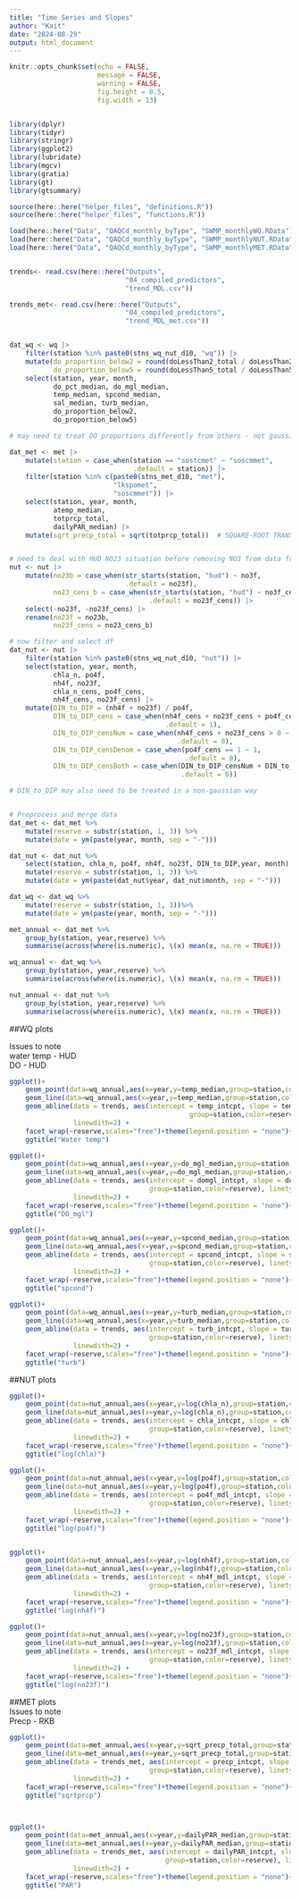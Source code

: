```yaml
---
title: "Time Series and Slopes"
author: "Kait"
date: "2024-08-29"
output: html_document
---
```


```r
knitr::opts_chunk$set(echo = FALSE,
                      message = FALSE,
                      warning = FALSE,
                      fig.height = 8.5,
                      fig.width = 13)


library(dplyr)
library(tidyr)
library(stringr)
library(ggplot2)
library(lubridate)
library(mgcv)
library(gratia)
library(gt)
library(gtsummary)
```



```r

source(here::here("helper_files", "definitions.R"))
source(here::here("helper_files", "functions.R"))

load(here::here("Data", "QAQCd_monthly_byType", "SWMP_monthlyWQ.RData"))
load(here::here("Data", "QAQCd_monthly_byType", "SWMP_monthlyNUT.RData"))
load(here::here("Data", "QAQCd_monthly_byType", "SWMP_monthlyMET.RData"))


trends<- read.csv(here::here("Outputs", 
                             "04_compiled_predictors",
                             "trend_MDL.csv"))

trends_met<- read.csv(here::here("Outputs", 
                             "04_compiled_predictors",
                             "trend_MDL_met.csv"))


dat_wq <- wq |> 
    filter(station %in% paste0(stns_wq_nut_d10, "wq")) |> 
    mutate(do_proportion_below2 = round(doLessThan2_total / doLessThan2_nValid, 4),
           do_proportion_below5 = round(doLessThan5_total / doLessThan5_nValid, 4)) |> 
    select(station, year, month, 
           do_pct_median, do_mgl_median,
           temp_median, spcond_median, 
           sal_median, turb_median,
           do_proportion_below2,
           do_proportion_below5)

# may need to treat DO proportions differently from others - not gaussian, but beta

dat_met <- met |> 
    mutate(station = case_when(station == "sostcmet" ~ "soscmmet",
                               .default = station)) |> 
    filter(station %in% c(paste0(stns_met_d10, "met"),
                          "lkspomet",
                          "soscmmet")) |> 
    select(station, year, month, 
           atemp_median,
           totprcp_total,
           dailyPAR_median) |> 
    mutate(sqrt_precp_total = sqrt(totprcp_total))  # SQUARE-ROOT TRANSFORM


# need to deal with HUD NO23 situation before removing NO3 from data frame
nut <- nut |> 
    mutate(no23b = case_when(str_starts(station, "hud") ~ no3f,
                             .default = no23f),
           no23_cens_b = case_when(str_starts(station, "hud") ~ no3f_cens,
                                   .default = no23f_cens)) |> 
    select(-no23f, -no23f_cens) |> 
    rename(no23f = no23b,
           no23f_cens = no23_cens_b)

# now filter and select df
dat_nut <- nut |> 
    filter(station %in% paste0(stns_wq_nut_d10, "nut")) |> 
    select(station, year, month, 
           chla_n, po4f,
           nh4f, no23f,
           chla_n_cens, po4f_cens,
           nh4f_cens, no23f_cens) |> 
    mutate(DIN_to_DIP = (nh4f + no23f) / po4f,
           DIN_to_DIP_cens = case_when(nh4f_cens + no23f_cens + po4f_cens == 0 ~ 0,
                                       .default = 1),
           DIN_to_DIP_censNum = case_when(nh4f_cens + no23f_cens > 0 ~ 1,
                                          .default = 0),
           DIN_to_DIP_censDenom = case_when(po4f_cens == 1 ~ 1,
                                            .default = 0),
           DIN_to_DIP_censBoth = case_when(DIN_to_DIP_censNum + DIN_to_DIP_censDenom == 2 ~ 1,
                                           .default = 0))

# DIN_to_DIP may also need to be treated in a non-gaussian way


# Preprocess and merge data
dat_met <- dat_met %>%
    mutate(reserve = substr(station, 1, 3)) %>% 
    mutate(date = ym(paste(year, month, sep = "-")))

dat_nut <- dat_nut %>%
    select(station, chla_n, po4f, nh4f, no23f, DIN_to_DIP,year, month) %>%
    mutate(reserve = substr(station, 1, 3)) %>% 
    mutate(date = ym(paste(dat_nut$year, dat_nut$month, sep = "-")))

dat_wq <- dat_wq %>%
    mutate(reserve = substr(station, 1, 3))%>% 
    mutate(date = ym(paste(year, month, sep = "-")))

met_annual <- dat_met %>%
    group_by(station, year,reserve) %>%
    summarise(across(where(is.numeric), \(x) mean(x, na.rm = TRUE)))

wq_annual <- dat_wq %>%
    group_by(station, year,reserve) %>%
    summarise(across(where(is.numeric), \(x) mean(x, na.rm = TRUE)))

nut_annual <- dat_nut %>%
    group_by(station, year,reserve) %>%
    summarise(across(where(is.numeric), \(x) mean(x, na.rm = TRUE)))

```

##WQ plots  

Issues to note  
water temp - HUD  
DO - HUD  


```r
ggplot()+
    geom_point(data=wq_annual,aes(x=year,y=temp_median,group=station,color=reserve))+
    geom_line(data=wq_annual,aes(x=year,y=temp_median,group=station,color=reserve))+
    geom_abline(data = trends, aes(intercept = temp_intcpt, slope = temp_trend,
                                             group=station,color=reserve), linetype = "dashed",
                linewdith=2) +
    facet_wrap(~reserve,scales="free")+theme(legend.position = "none")+
    ggtitle("Water temp")

ggplot()+
    geom_point(data=wq_annual,aes(x=year,y=do_mgl_median,group=station,color=reserve))+
    geom_line(data=wq_annual,aes(x=year,y=do_mgl_median,group=station,color=reserve))+
    geom_abline(data = trends, aes(intercept = domgl_intcpt, slope = domgl_trend,
                                   group=station,color=reserve), linetype = "dashed",
                linewdith=2) +
    facet_wrap(~reserve,scales="free")+theme(legend.position = "none")+
    ggtitle("DO_mgl")

ggplot()+
    geom_point(data=wq_annual,aes(x=year,y=spcond_median,group=station,color=reserve))+
    geom_line(data=wq_annual,aes(x=year,y=spcond_median,group=station,color=reserve))+
    geom_abline(data = trends, aes(intercept = spcond_intcpt, slope = spcond_trend,
                                   group=station,color=reserve), linetype = "dashed",
                linewdith=2) +
    facet_wrap(~reserve,scales="free")+theme(legend.position = "none")+
    ggtitle("spcond")

ggplot()+
    geom_point(data=wq_annual,aes(x=year,y=turb_median,group=station,color=reserve))+
    geom_line(data=wq_annual,aes(x=year,y=turb_median,group=station,color=reserve))+
    geom_abline(data = trends, aes(intercept = turb_intcpt, slope = turb_trend,
                                   group=station,color=reserve), linetype = "dashed",
                linewdith=2) +
    facet_wrap(~reserve,scales="free")+theme(legend.position = "none")+
    ggtitle("turb")
```


##NUT plots  


```r
ggplot()+
    geom_point(data=nut_annual,aes(x=year,y=log(chla_n),group=station,color=reserve))+
    geom_line(data=nut_annual,aes(x=year,y=log(chla_n),group=station,color=reserve))+
    geom_abline(data = trends, aes(intercept = chla_intcpt, slope = chla_trend,
                                   group=station,color=reserve), linetype = "dashed",
                linewdith=2) +
    facet_wrap(~reserve,scales="free")+theme(legend.position = "none")+
    ggtitle("log(chla)")

ggplot()+
    geom_point(data=nut_annual,aes(x=year,y=log(po4f),group=station,color=reserve))+
    geom_line(data=nut_annual,aes(x=year,y=log(po4f),group=station,color=reserve))+
    geom_abline(data = trends, aes(intercept = po4f_mdl_intcpt, slope = po4f_mdl_trend,
                                   group=station,color=reserve), linetype = "dashed",
                linewdith=2) +
    facet_wrap(~reserve,scales="free")+theme(legend.position = "none")+
    ggtitle("log(po4f)")


ggplot()+
    geom_point(data=nut_annual,aes(x=year,y=log(nh4f),group=station,color=reserve))+
    geom_line(data=nut_annual,aes(x=year,y=log(nh4f),group=station,color=reserve))+
    geom_abline(data = trends, aes(intercept = nh4f_mdl_intcpt, slope = nh4f_mdl_trend,
                                   group=station,color=reserve), linetype = "dashed",
                linewdith=2) +
    facet_wrap(~reserve,scales="free")+theme(legend.position = "none")+
    ggtitle("log(nh4f)")

ggplot()+
    geom_point(data=nut_annual,aes(x=year,y=log(no23f),group=station,color=reserve))+
    geom_line(data=nut_annual,aes(x=year,y=log(no23f),group=station,color=reserve))+
    geom_abline(data = trends, aes(intercept = no23f_mdl_intcpt, slope = no23f_mdl_trend,
                                   group=station,color=reserve), linetype = "dashed",
                linewdith=2) +
    facet_wrap(~reserve,scales="free")+theme(legend.position = "none")+
    ggtitle("log(no23f)")

```

##MET plots  
Issues to note  
Precp - RKB  

```r
ggplot()+
    geom_point(data=met_annual,aes(x=year,y=sqrt_precp_total,group=station,color=reserve))+
    geom_line(data=met_annual,aes(x=year,y=sqrt_precp_total,group=station,color=reserve))+
    geom_abline(data = trends_met, aes(intercept = precp_intcpt, slope = precp_trend,
                                   group=station,color=reserve), linetype = "dashed",
                linewdith=2) +
    facet_wrap(~reserve,scales="free")+theme(legend.position = "none")+
    ggtitle("sqrtprcp")



ggplot()+
    geom_point(data=met_annual,aes(x=year,y=dailyPAR_median,group=station,color=reserve))+
    geom_line(data=met_annual,aes(x=year,y=dailyPAR_median,group=station,color=reserve))+
    geom_abline(data = trends_met, aes(intercept = dailyPAR_intcpt, slope = dailyPAR_trend,
                                       group=station,color=reserve), linetype = "dashed",
                linewdith=2) +
    facet_wrap(~reserve,scales="free")+theme(legend.position = "none")+
    ggtitle("PAR")
```

